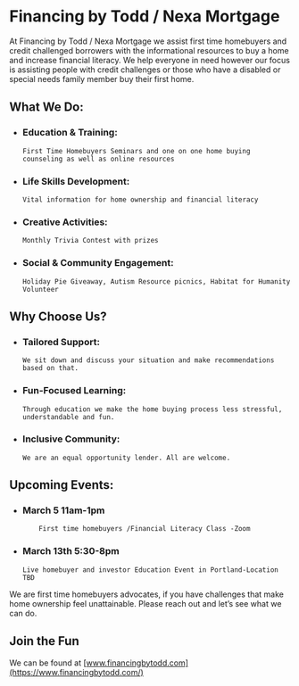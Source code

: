 # Financing by Todd / Nexa Mortgage

At Financing by Todd / Nexa Mortgage we assist first time homebuyers and credit challenged borrowers with the informational resources to buy a home and increase financial literacy.  We help everyone in need however our focus is assisting people with credit challenges or those who have a disabled or special needs family member buy their first home.

## What We Do:

*   ### Education & Training:

        First Time Homebuyers Seminars and one on one home buying counseling as well as online resources

*   ### Life Skills Development:

        Vital information for home ownership and financial literacy

*   ### Creative Activities:

        Monthly Trivia Contest with prizes

*   ### Social & Community Engagement:

        Holiday Pie Giveaway, Autism Resource picnics, Habitat for Humanity Volunteer

## Why Choose Us?

*   ### Tailored Support:

        We sit down and discuss your situation and make recommendations based on that.

*   ### Fun-Focused Learning:

        Through education we make the home buying process less stressful, understandable and fun. 

*   ### Inclusive Community:

        We are an equal opportunity lender. All are welcome.

## Upcoming Events:

*   ### March 5 11am-1pm

            First time homebuyers /Financial Literacy Class -Zoom

*   ### March 13th 5:30-8pm

        Live homebuyer and investor Education Event in Portland-Location TBD

We are first time homebuyers advocates, if you have challenges that make home ownership feel unattainable.  Please reach out and let’s see what we can do.

## Join the Fun

We can be found at [www.financingbytodd.com](https://www.financingbytodd.com/)